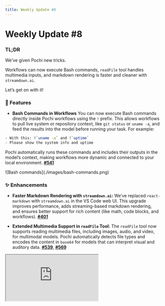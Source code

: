 ```yaml
---
title: Weekly Update #8
---
```


# Weekly Update #8

### TL;DR

We’ve given Pochi new tricks. 

Workflows can now execute Bash commands, `readFile` tool handles multimedia inputs, and markdown rendering is faster and cleaner with `streamdown.ai`.

Let’s get on with it! 


### 🚀 Features


- **Bash Commands in Workflows** You can now execute Bash commands directly inside Pochi workflows using the `!` prefix. This allows workflows to pull live system or repository context, like `git status` or `uname -a`, and feed the results into the model before running your task. <break></break>
For example:
 ```bash
 - With this: !`uname -a` and !`uptime` 
 - Please show the system info and uptime
 ```
 Pochi automatically runs these commands and includes their outputs in the model’s context, making workflows more dynamic and connected to your local environment. **[#541](https://github.com/TabbyML/pochi/issues/541)**

<div class="w-12/15 md:ml-8 *:shadow-xl/30 *:rounded-lg">![Bash commands](./images/bash-commands.png)</div>


### ✨ Enhancements


- **Faster Markdown Rendering with `streamdown.ai`:**  We’ve replaced `react-markdown` with `streamdown.ai` in the VS Code web UI. This upgrade improves performance, adds streaming-based markdown rendering, and ensures better support for rich content (like math, code blocks, and workflows). **[#401](https://github.com/TabbyML/pochi/issues/401)**


- **Extended Multimedia Support in `readFile` Tool:**  The `readFile` tool now supports reading multimedia files, including images, audio, and video, for multimodal models. Pochi automatically detects file types and encodes the content in `base64` for models that can interpret visual and auditory data. **[#539](https://github.com/TabbyML/pochi/issues/539)**, **[#569](https://github.com/TabbyML/pochi/issues/569)**


<div
className="w-12/15 md:ml-8 *:shadow-xl/30 *:rounded-lg"
  style={{
    position: "relative",
    paddingBottom: "53.7%",
    marginBottom: 20,
    height: 0,
    overflow: "hidden",
    maxWidth: "100%",
  }}
>
  <iframe
    src="https://drive.google.com/file/d/1q-ghZRyqMIhuOFA-k5E8xRbYRvdXZdSC/preview"
    style={{
      position: "absolute",
      top: 0,
      left: 0,
      width: "100%",
      height: "100%",
      border: "none",
      borderRadius: "8px",
    }}
    allowFullScreen
    title="`readfile`tool demo"
  />
</div>

- **Added Linux ARM64 Release:** Pochi is now available for Linux ARM64 systems, improving compatibility for developers running on Raspberry Pi or ARM-based environments. **[#543](https://github.com/TabbyML/pochi/issues/543)**
